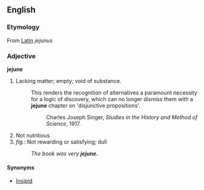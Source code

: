==English==
===Etymology===
From [[Latin]] ''jejunus''

===Adjective===
'''jejune'''

#Lacking matter; empty; void of substance.
#:This renders the recognition of alternatives a paramount necessity for a logic of discovery, which can no longer dismiss them with a '''jejune''' chapter on 'disjunctive propositions'.
#::Charles Joseph Singer,  ''Studies in the History and Method of Science'', 1917.
#Not nutritious
#''fig''.: Not rewarding or satisfying; dull
#:''The book was very '''jejune.'''''

====Synonyms====
*[[Insipid]]